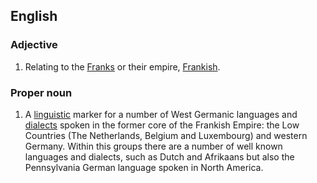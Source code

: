 ==English==

===Adjective===
{{en-adj|-}}

# Relating to the [[Franks]] or their empire, [[Frankish]].

===Proper noun===
{{en-proper-noun}}
{{wikipedia|Franconian Languages}}

# A [[linguistic]] marker for a number of West Germanic languages and [[dialect]]s spoken in the former core of the Frankish Empire: the Low Countries (The Netherlands, Belgium and Luxembourg) and western Germany. Within this groups there are a number of well known languages and dialects, such as Dutch and Afrikaans but also the Pennsylvania German language spoken in North America.